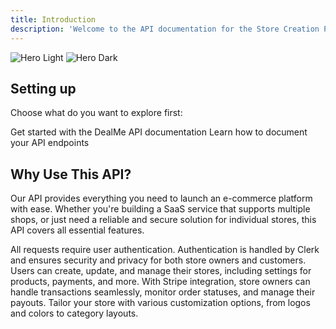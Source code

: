 ```yaml
---
title: Introduction
description: 'Welcome to the API documentation for the Store Creation Platform. This API allows users to easily create and manage their own online stores. By utilizing our API, developers can integrate features such as product listings, payments, and user authentication directly into their applications or platforms.'
---
```


<img
  className="block dark:hidden"
  src="/images/hero-light.svg"
  alt="Hero Light"
/>
<img
  className="hidden dark:block"
  src="/images/hero-dark.svg"
  alt="Hero Dark"
/>

## Setting up

Choose what do you want to explore first:

<CardGroup cols={2}>
  <Card
    title="Quick start"
    icon="rocket"
    href="/quickstart"
  >
    Get started with the DealMe API documentation
  </Card>
  <Card
    title="API Reference"
    icon="code"
    href="/api-reference/introduction"
  >
    Learn how to document your API endpoints
  </Card>
</CardGroup>

## Why Use This API?

Our API provides everything you need to launch an e-commerce platform with ease. Whether you're building a SaaS service that supports multiple shops, or just need a reliable and secure solution for individual stores, this API covers all essential features.

<CardGroup cols={2}>
  <Card
    title="Authentication"
    icon="lock"
    href="https://mintlify.com/docs/settings/global"
  >
      All requests require user authentication. Authentication is handled by Clerk and ensures security and privacy for both store owners and customers.
  </Card>
  <Card
    title="Store Management"
    icon="store"
    href="https://mintlify.com/docs/api-playground/openapi"
  >
      Users can create, update, and manage their stores, including settings for products, payments, and more.
  </Card>
  <Card
    title="Orders and Payments"
    icon="credit-card"
    href="https://mintlify.com/docs/components/accordion"
  >
      With Stripe integration, store owners can handle transactions seamlessly, monitor order statuses, and manage their payouts.
  </Card>
  <Card
    title="Customization"
    icon="brush"
    href="https://mintlify.com/customers"
  >
      Tailor your store with various customization options, from logos and colors to category layouts.
  </Card>
</CardGroup>
